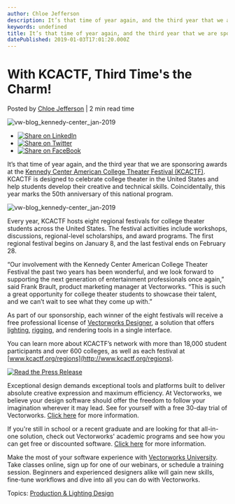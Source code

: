 ```yaml
---
author: Chloe Jefferson
description: It’s that time of year again, and the third year that we are sponsoring awards at the Kennedy Center American College Theater Festival (KCACTF).
keywords: undefined
title: It’s that time of year again, and the third year that we are sponsoring awards at the Kennedy Center American College Theater Festival (KCACTF). 
datePublished: 2019-01-03T17:01:20.000Z
---
```

  

# With KCACTF, Third Time's the Charm!

 Posted by [Chloe Jefferson](https://blog.vectorworks.net/author/chloe-jefferson) | 2 min read time 

![vw-blog_kennedy-center_jan-2019](https://blog.vectorworks.net/hubfs/vw-blog_kennedy-center_jan-2019.jpg) 

* [![Share on LinkedIn](https://2659751.fs1.hubspotusercontent-na1.net/hubfs/2659751/michaelDemo/share-LI.png)](http://www.linkedin.com/shareArticle?mini=true&url=https%3A%2F%2Fblog.vectorworks.net%2Fwith-kcactf-third-times-the-charm)
* [![Share on Twitter](https://2659751.fs1.hubspotusercontent-na1.net/hubfs/2659751/michaelDemo/share-TW.png)](https://www.twitter.com/share?text=With%20KCACTF,%20Third%20Time's%20the%20Charm!&url=https%3A%2F%2Fblog.vectorworks.net%2Fwith-kcactf-third-times-the-charm&via=PMGTweets)
* [![Share on FaceBook](https://2659751.fs1.hubspotusercontent-na1.net/hubfs/2659751/michaelDemo/share-FB.png)](https://www.facebook.com/sharer/sharer.php?u=https%3A%2F%2Fblog.vectorworks.net%2Fwith-kcactf-third-times-the-charm)

It’s that time of year again, and the third year that we are sponsoring awards at the [Kennedy Center American College Theater Festival (KCACTF)](http://www.kcactf.org/home/index.html). KCACTF is designed to celebrate college theater in the United States and help students develop their creative and technical skills. Coincidentally, this year marks the 50th anniversary of this national program. 

![vw-blog_kennedy-center_jan-2019](https://blog.vectorworks.net/hs-fs/hubfs/vw-blog_kennedy-center_jan-2019.jpg?width=720&name=vw-blog_kennedy-center_jan-2019.jpg)

Every year, KCACTF hosts eight regional festivals for college theater students across the United States. The festival activities include workshops, discussions, regional-level scholarships, and award programs. The first regional festival begins on January 8, and the last festival ends on February 28.

“Our involvement with the Kennedy Center American College Theater Festival the past two years has been wonderful, and we look forward to supporting the next generation of entertainment professionals once again,” said Frank Brault, product marketing manager at Vectorworks. “This is such a great opportunity for college theater students to showcase their talent, and we can’t wait to see what they come up with.”

As part of our sponsorship, each winner of the eight festivals will receive a free professional license of [Vectorworks Designer](https://www.vectorworks.net/en/designer?utm%5Fcampaign=blog&utm%5Fcontent=kcactf010319&utm%5Fmedium=planetvectorworks&utm%5Fsource=intext), a solution that offers [lighting](https://www.vectorworks.net/en/spotlight?utm%5Fcampaign=blog&utm%5Fcontent=kcactf010319&utm%5Fmedium=planetvectorworks&utm%5Fsource=intext), [rigging](https://www.vectorworks.net/en/braceworks?utm%5Fcampaign=blog&utm%5Fcontent=kcactf010319&utm%5Fmedium=planetvectorworks&utm%5Fsource=intext), and rendering tools in a single interface.

You can learn more about KCACTF’s network with more than 18,000 student participants and over 600 colleges, as well as each festival at [www.kcactf.org/regions](http://www.kcactf.org/regions).

[![Read the Press Release](https://no-cache.hubspot.com/cta/default/3018241/466956c4-0d18-486d-8098-ca9ea7a09d51.png)](https://cta-redirect.hubspot.com/cta/redirect/3018241/466956c4-0d18-486d-8098-ca9ea7a09d51) 

Exceptional design demands exceptional tools and platforms built to deliver absolute creative expression and maximum efficiency. At Vectorworks, we believe your design software should offer the freedom to follow your imagination wherever it may lead. See for yourself with a free 30-day trial of Vectorworks. [Click here](https://www.vectorworks.net/trial/form) for more information.

If you're still in school or a recent graduate and are looking for that all-in-one solution, check out Vectorworks' academic programs and see how you can get free or discounted software. [Click here](https://www.vectorworks.net/en-US/education) for more information.

Make the most of your software experience with [Vectorworks University](https://university.vectorworks.net/). Take classes online, sign up for one of our webinars, or schedule a training session. Beginners and experienced designers alike will gain new skills, fine-tune workflows and dive into all you can do with Vectorworks. 

 Topics: [Production & Lighting Design](https://blog.vectorworks.net/topic/production-lighting-design) 

  